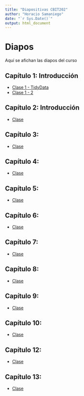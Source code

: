 ```yaml
---
title: "Diapositivas CBIT202"
author: "Horacio Samaniego"
date: "`r Sys.Date()`"
output: html_document
---
```


#  Diapos

Aquí se afichan las diapos del curso

## Capítulo 1: Introducción 
* [Clase 1 - TidyData](../Diapos/Clase1/Clase1TidyData.html)
* [Clase 1 - 2](../Diapos/Clase1/Clase1_2-dplyr.html)

## Capítulo 2: Introducción 
* [Clase]()

## Capítulo 3:
* [Clase]()

## Capítulo 4:
* [Clase]()

## Capítulo 5:
* [Clase]()

## Capítulo 6:
* [Clase]()

## Capítulo 7:
* [Clase]()

## Capítulo 8:
* [Clase]()

## Capítulo 9:
* [Clase]()

## Capítulo 10:
* [Clase]()

## Capítulo 12:
* [Clase]()

## Capítulo 13:
* [Clase]()

